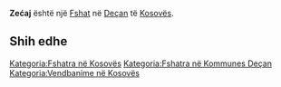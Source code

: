 {{Fshat në Kosovës
 | Emri                = Zećaj
| srp_N_name = Zećaj
| srp_N_FULL_NAME_RO = Zećaj
| srp_N_FULL_NAME_ND_RO = Zecaj
| srp_N_SORT_NAME_RG = ZECAJ
| srp_N_FULL_NAME_RG = Zećaj
| srp_N_FULL_NAME_ND_RG = Zecaj

 | Emri (Rasa dhanore) = 
 | Figura              = 
 | Shteti              = Kosovo
 | Komuna              = Deçan
 | Kodi postar         = 
 | Sipërfaqja          = 

 | Popullsia           = 

 | Regj. i popullsisë  = 
 | Dend. e popullsisë  = 
 | Faqja zyrtare       = 
 <!--- Koordinatat ----> 
 | Gjerësia            = 42.582778
 | Gjatësia            = 20.312778
 | Lartësia            = 
}}
'''Zećaj''' është një [[Fshat]] në [[Deçan]] të [[Kosovës]].

<!-- == Gjeografia == -->
<!-- == Historia == -->
<!-- == Demografia == -->
== Shih edhe ==
{{Komuna Deçan}}
{{Kosovo-Administrata-Cung}}

[[Kategoria:Fshatra në Kosovës]]
[[Kategoria:Fshatra në Kommunes Deçan]]
[[Kategoria:Vendbanime në Kosovës]]